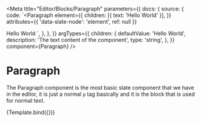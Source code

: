 
<Meta
  title="Editor/Blocks/Paragraph"
  parameters={{
    docs: {
      source: {
        code: `<Paragraph
  element={{
    children: [{ text: 'Hello World' }],
  }}
  attributes={{ 'data-slate-node': 'element', ref: null }}
>
  Hello World
</Paragraph>`,
      },
    },
  }}
  argTypes={{
    children: {
      defaultValue: 'Hello World',
      description: 'The text content of the component',
      type: 'string',
    },
  }}
  component={Paragraph}
/>

# Paragraph

The Paragraph component is the most basic slate component that we have in the editor, it is just a normal `p` tag basically and it is the block that is used for normal text.


<Canvas>
  <Story name="Paragraph">{Template.bind({})}</Story>
</Canvas>

<Props story="Paragraph" />
